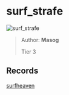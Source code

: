
# surf_strafe

![surf_strafe](https://raw.githubusercontent.com/Sayt123/SurfMapPics/Maps-and-bonuses/csgo/surf_strafe.jpg)

> Author: **Masog**
>
> Tier 3

## Records

[surfheaven](https://surfheaven.eu/map/surf_strafe)
